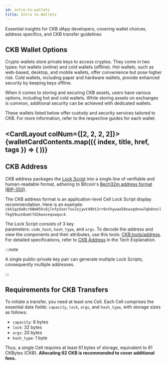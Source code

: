 ```yaml
---
id: intro-to-wallets
title: Intro to Wallets
---
```




Essential insights for CKB dApp developers, covering wallet choices, address specifics, and CKB transfer guidelines

## CKB Wallet Options

Crypto wallets store private keys to access cryptos. They come in two types: hot wallets (online) and cold wallets (offline). Hot wallets, such as web-based, desktop, and mobile wallets, offer convenience but pose higher risk. Cold wallets, including paper and hardware wallets, provide enhanced security by keeping keys offline.

When it comes to storing and securing CKB assets, users have various options, including hot and cold wallets. While storing assets on exchanges is common, additional security can be achieved with dedicated wallets.

These wallets listed below offer custody and security services tailored to CKB. For more information, refer to the respective guides for each wallet.

<CardLayout colNum={[2, 2, 2, 2]}>
  {walletCardContents.map(({ index, title, href, tags }) => (
    <WalletCard key={index} title={title} href={href} tags={tags} />
  ))}
</CardLayout>
---

## CKB Address

CKB address packages the [Lock Script](/docs/tech-explanation/glossary#lock-script) into a single line of verifiable and human-readable format, adhering to Bitcoin's [Bech32m address format (BIP-350)](https://github.com/sipa/bips/blob/bip-bech32m/bip-0350.mediawiki).

The CKB address format is an application-level Cell Lock Script display recommendation.
Here is an example: `ckb1qzda0cr08m85hc8jlnfp3zer7xulejywt49kt2rr0vthywaa50xwsqdnnw7qkdnnclfkg59uzn8umtfd2kwxceqxwquc4`.

The Lock Script consists of 3 key parameters: `code_hash`, `hash_type`, and `args`. To decode the address and view the components and their attributes, use this tools: [CKB.tools/address](https://ckb.tools/).
For detailed specifications, refer to [CKB Address](/docs/tech-explanation/ckb-address) in the Tech Explanation.

:::note

A single public-private key pair can generate multiple Lock Scripts, consequently multiple addresses.

:::

## Requirements for CKB Transfers

To initiate a transfer, you need at least one Cell. Each Cell comprises the essential data fields: `capacity`, `lock`, `args`, and `hash_type`, with storage sizes as follows:

- `capacity`: 8 bytes
- `lock`: 32 bytes
- `args`: 20 bytes
- `hash_type`: 1 byte

Thus, a single Cell requires at least 61 bytes of storage, equivalent to 61 CKBytes (CKB). **Allocating 62 CKB is recommended to cover additional fees.**
